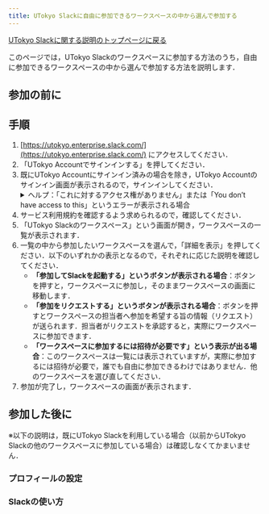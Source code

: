 ```yaml
---
title: UTokyo Slackに自由に参加できるワークスペースの中から選んで参加する
---
```


[UTokyo Slackに関する説明のトップページに戻る](/slack/)

このページでは，UTokyo Slackのワークスペースに参加する方法のうち，自由に参加できるワークスペースの中から選んで参加する方法を説明します．

## 参加の前に

<Before />

## 手順

1. [https://utokyo.enterprise.slack.com/](https://utokyo.enterprise.slack.com/) にアクセスしてください．
1. 「UTokyo Accountでサインインする」を押してください．
1. 既にUTokyo Accountにサインイン済みの場合を除き，UTokyo Accountのサインイン画面が表示されるので，サインインしてください．
    <details>
        <summary>ヘルプ：「これに対するアクセス権がありません」または「You don’t have access to this」というエラーが表示される場合</summary>
        UTokyo Slackの利用に必要な<a href="/utokyo_account/mfa/">UTokyo Accountの多要素認証</a>の申請およびその反映が完了していない可能性があります．「<strong><a href="/utokyo_account/mfa/initial">UTokyo Account多要素認証の初期設定手順</a></strong>」を<strong>最後の「手順4：多要素認証の利用を申請する」まで確実に</strong>行って，UTokyo Accountの多要素認証を有効化してください．その後，多要素認証の設定が<strong>システムに反映されるまで約40分かかるので，それまでしばらくお待ちください</strong>．
    </details>
1. サービス利用規約を確認するよう求められるので，確認してください．
1. 「UTokyo Slackのワークスペース」という画面が開き，ワークスペースの一覧が表示されます．
1. 一覧の中から参加したいワークスペースを選んで，「詳細を表示」を押してください．以下のいずれかの表示となるので，それぞれに応じた説明を確認してください．
    - **「参加してSlackを起動する」というボタンが表示される場合**：ボタンを押すと，ワークスペースに参加し，そのままワークスペースの画面に移動します．
    - **「参加をリクエストする」というボタンが表示される場合**：ボタンを押すとワークスペースの担当者へ参加を希望する旨の情報（リクエスト）が送られます．担当者がリクエストを承認すると，実際にワークスペースに参加できます．
    - **「ワークスペースに参加するには招待が必要です」という表示が出る場合**：このワークスペースは一覧には表示されていますが，実際に参加するには招待が必要で，誰でも自由に参加できるわけではありません．他のワークスペースを選び直してください．
1. 参加が完了し，ワークスペースの画面が表示されます．

## 参加した後に

※以下の説明は，既にUTokyo Slackを利用している場合（以前からUTokyo Slackの他のワークスペースに参加している場合）は確認しなくてかまいません．

### プロフィールの設定

<Profile />

### Slackの使い方

<Tutorial />
